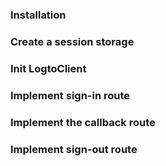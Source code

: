 
<GoTutorialTip />

### Installation

<Installation />

### Create a session storage

<CreateSessionStorage />

### Init LogtoClient

<InitLogtoClient />

### Implement sign-in route

<ImplementSignInRoute />

### Implement the callback route

<ImplementCallbackRoute />

### Implement sign-out route

<ImplementSignOutRoute />

<TestYourIntegration sdk="Go" />
